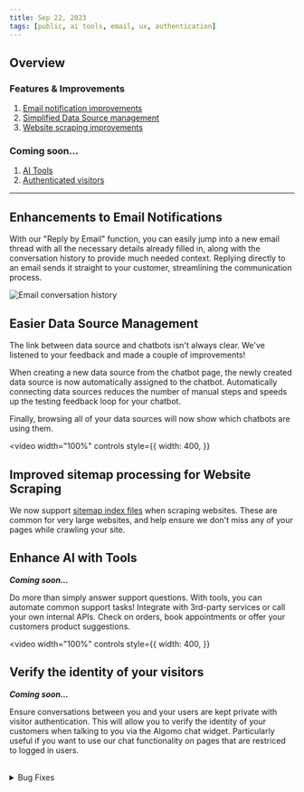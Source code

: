 ```yaml
---
title: Sep 22, 2023
tags: [public, ai tools, email, ux, authentication]
---
```



## Overview

### Features & Improvements

1. [Email notification improvements](#email)
2. [Simplified Data Source management](#datasources)
3. [Website scraping improvements](#scraping)

### Coming soon...

1. [AI Tools](#tools)
2. [Authenticated visitors](#auth)

---

<h2 id="email">Enhancements to Email Notifications</h2>

With our "Reply by Email" function, you can easily jump into a new email thread with all the necessary details already filled in, along with the conversation history to provide much needed context.
Replying directly to an email sends it straight to your customer, streamlining the communication process.

![Email conversation history](./assets/images/email-conv-history.png)

<h2 id="datasources">Easier Data Source Management</h2>

The link between data source and chatbots isn't always clear. We've listened to your feedback and made a couple of improvements!

When creating a new data source from the chatbot page, the newly created data source is now automatically assigned to the chatbot.
Automatically connecting data sources reduces the number of manual steps and speeds up the testing feedback loop for your chatbot.

Finally, browsing all of your data sources will now show which chatbots are using them.

<!-- video -->

<video
  width="100%"
  controls
  style={{
    width: 400,
  }}
>
  <source src={data_sources} />
</video>

<h2 id="scraping">Improved sitemap processing for Website Scraping</h2>

We now support [sitemap index files](https://developers.google.com/search/docs/crawling-indexing/sitemaps/large-sitemaps) when scraping websites.
These are common for very large websites, and help ensure we don't miss any of your pages while crawling your site.

<h2 id="tools">Enhance AI with Tools</h2>

**_Coming soon..._**

Do more than simply answer support questions. With tools, you can automate common support tasks!
Integrate with 3rd-party services or call your own internal APIs. Check on orders, book appointments or offer your customers product suggestions.

<!-- video -->

<video
  width="100%"
  controls
  style={{
    width: 400,
  }}
>
  <source src={tools_vid} />
</video>

<h2 id="auth">Verify the identity of your visitors</h2>

**_Coming soon..._**

Ensure conversations between you and your users are kept private with visitor authentication.
This will allow you to verify the identity of your customers when talking to you via the Algomo chat widget.
Particularly useful if you want to use our chat functionality on pages that are restriced to logged in users.

<br />

<details>
  <summary>Bug Fixes</summary>

- Better handling of network disconnection in the chat widget
- Web scraping reliability improvements
- Fix uploading very large text file data sources
- Fix chatbot not always responding in the correct lanuage
- Reduce duplicated search results to provide more relevant content to the chatbot
- Fix support for large numbers of excluded URLs for website data sources

</details>

<br />
